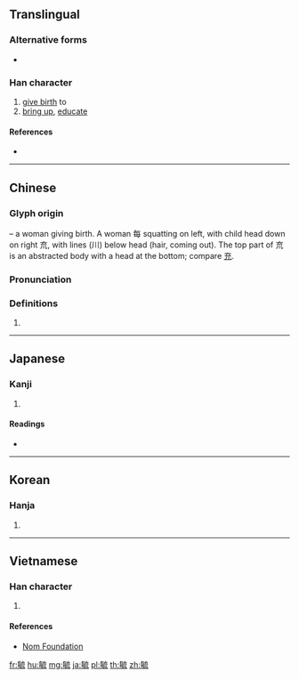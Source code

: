 {{also|育}}
==Translingual==

===Alternative forms===
* {{l|mul|育}}

===Han character===
{{Han char|rn=80|rad=毋|as=09|sn=13|four=80513|canj=OYYIU|ids=⿰每㐬}}

# [[give birth]] to
# [[bring up]], [[educate]]

====References====
* {{Han ref|kx=0590.060|dkj=16740|dj=0982.020|hdz=42384.040|uh=6BD3|ud=27603|bh=B7B6|bd=47030}}

----

==Chinese==
{{zh-forms}}

===Glyph origin===
{{Han etym}}
{{Han compound|每|㐬|liushu=p}} – a woman giving birth. A woman 每 squatting on left, with child head down on right 㐬, with lines (川) below head (hair, coming out). The top part of 㐬 is an abstracted body with a head at the bottom; compare [[充]].

===Pronunciation===
{{zh-pron
|m=yù
|c=juk1,juk6
|h=pfs=
|md=
|mn=io̍k
|w=
|mc=y
|oc=y
|cat=
}}

===Definitions===
{{zh-hanzi}}

# {{rfdef|lang=zh}}

----

==Japanese==

===Kanji===
{{ja-kanji|grade=|rs=毋09}}

# {{defn|lang=ja|sort=毋09}}

====Readings====
* {{ja-readings|on=[[いく]] (iku)|kun=[[そだてる]] (sodateru)}}

----

==Korean==

===Hanja===
{{ko-hanja|hangeul=육|eumhun=|rv=yuk|mr=yuk|y=yuk}}

# {{defn|lang=ko|sort=毋09}}

----

==Vietnamese==

===Han character===
{{vi-readings|rs=毋09| hanviet = dục}}

# {{defn|lang=vi|sort=毋09}}

====References====
*[http://nomfoundation.org/common/nom_details.php?codepoint=6bd3 Nom Foundation]

[[fr:毓]]
[[hu:毓]]
[[mg:毓]]
[[ja:毓]]
[[pl:毓]]
[[th:毓]]
[[zh:毓]]